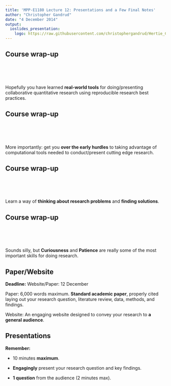 ```yaml
---
title: 'MPP-E1180 Lecture 12: Presentations and a Few Final Notes'
author: "Christopher Gandrud"
date: "4 December 2014"
output:
  ioslides_presentation:
    logo: https://raw.githubusercontent.com/christophergandrud/Hertie_Collab_Data_Science/master/img/HertieCollaborativeDataLogo_v1.png
---
```


## Course wrap-up

<br>
<br>
<br>

Hopefully you have learned **real-world tools** for doing/presenting collaborative 
quantitative research using reproducible research best practices.

## Course wrap-up

<br>
<br>
<br>

More importantly: get you **over the early hurdles** to taking advantage of 
computational tools needed to conduct/present cutting edge research. 

## Course wrap-up

<br>
<br>
<br>

Learn a way of **thinking about research problems** and **finding solutions**.

## Course wrap-up

<br>
<br>
<br>

Sounds silly, but **Curiousness** and **Patience** are really some of the most 
important skills for doing research. 

## Paper/Website

**Deadline:** Website/Paper: 12 December

Paper: 6,000 words maximum. **Standard academic paper**, properly cited laying out
your research question, literature review, data, methods, and findings.

Website: An engaging website designed to convey your research to **a general
audience**.

## Presentations

**Remember:** 

- 10 minutes **maximum**.

- **Engagingly** present your research question and key findings.

- **1 question** from the audience (2 minutes max).